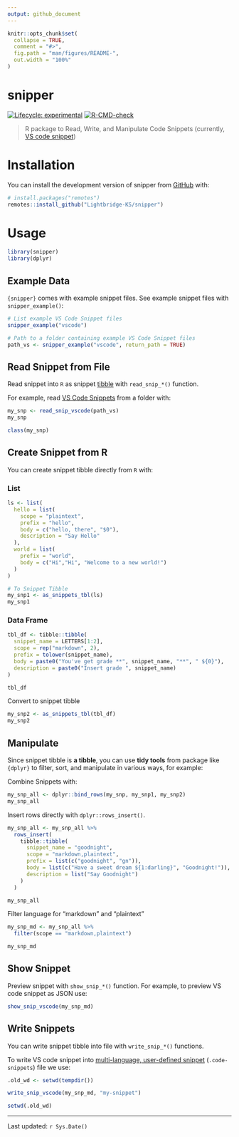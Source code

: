 ```yaml
---
output: github_document
---
```


<!-- README.md is generated from README.Rmd. Please edit that file -->

```r
knitr::opts_chunk$set(
  collapse = TRUE,
  comment = "#>",
  fig.path = "man/figures/README-",
  out.width = "100%"
)
```

# snipper

<!-- badges: start -->
[![Lifecycle: experimental](https://img.shields.io/badge/lifecycle-experimental-orange.svg)](https://lifecycle.r-lib.org/articles/stages.html#experimental)
[![R-CMD-check](https://github.com/Lightbridge-KS/snipper/workflows/R-CMD-check/badge.svg)](https://github.com/Lightbridge-KS/snipper/actions)
<!-- badges: end -->

> R package to Read, Write, and Manipulate Code Snippets (currently, [VS code snippet](https://code.visualstudio.com/docs/editor/userdefinedsnippets#_snippet-scope))


# Installation

You can install the development version of snipper from [GitHub](https://github.com/) with:

``` r
# install.packages("remotes")
remotes::install_github("Lightbridge-KS/snipper")
```

# Usage

```r
library(snipper)
library(dplyr)
```

## Example Data

`{snipper}` comes with example snippet files. See example snippet files with `snipper_example()`:


```r
# List example VS Code Snippet files
snipper_example("vscode")

# Path to a folder containing example VS Code Snippet files
path_vs <- snipper_example("vscode", return_path = TRUE)
```

## Read Snippet from File

Read snippet into `R` as snippet [tibble](https://tibble.tidyverse.org) with `read_snip_*()` function. 

For example, read [VS Code Snippets](https://code.visualstudio.com/docs/editor/userdefinedsnippets) from a folder with:

```r
my_snp <- read_snip_vscode(path_vs)
my_snp
```

```r
class(my_snp)
```

## Create Snippet from R

You can create snippet tibble directly from `R` with:

### List

```r
ls <- list(
  hello = list(
    scope = "plaintext",
    prefix = "hello",
    body = c("hello, there", "$0"),
    description = "Say Hello"
  ),
  world = list(
    prefix = "world",
    body = c("Hi","Hi", "Welcome to a new world!")
  )
) 

# To Snippet Tibble
my_snp1 <- as_snippets_tbl(ls)
my_snp1
```

### Data Frame

```r
tbl_df <- tibble::tibble(
  snippet_name = LETTERS[1:2],
  scope = rep("markdown", 2),
  prefix = tolower(snippet_name),
  body = paste0("You've get grade **", snippet_name, "**", " ${0}"),
  description = paste0("Insert grade ", snippet_name)
)

tbl_df
```

Convert to snippet tibble

```r
my_snp2 <- as_snippets_tbl(tbl_df)
my_snp2
```


## Manipulate

Since snippet tibble is **a tibble**, you can use **tidy tools** from package like `{dplyr}` to filter, sort, and manipulate in various ways, for example:

Combine Snippets with:

```r
my_snp_all <- dplyr::bind_rows(my_snp, my_snp1, my_snp2) 
my_snp_all
```

Insert rows directly with `dplyr::rows_insert()`.

```r
my_snp_all <- my_snp_all %>% 
  rows_insert(
    tibble::tibble(
      snippet_name = "goodnight",
      scope = "markdown,plaintext",
      prefix = list(c("goodnight", "gn")),
      body = list(c("Have a sweet dream ${1:darling}", "Goodnight!")),
      description = list("Say Goodnight")
    )
  ) 

my_snp_all
```

Filter language for "markdown" and "plaintext"

```r
my_snp_md <- my_snp_all %>% 
  filter(scope == "markdown,plaintext")

my_snp_md
```


## Show Snippet

Preview snippet with `show_snip_*()` function. For example, to preview VS code snippet as JSON use:

```r
show_snip_vscode(my_snp_md)
```

## Write Snippets

You can write snippet tibble into file with `write_snip_*()` functions.

To write VS code snippet into [multi-language, user-defined snippet](https://code.visualstudio.com/docs/editor/userdefinedsnippets#_snippet-scope) (`.code-snippets`) file we use:

```r
.old_wd <- setwd(tempdir())

write_snip_vscode(my_snp_md, "my-snippet")

setwd(.old_wd)
```

---

Last updated: `r Sys.Date()`
